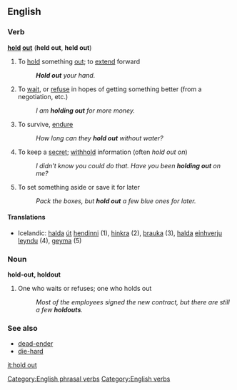 ==English==

===Verb===
'''[[hold]] [[out]]''' ('''held out''', '''held out''')

# To [[hold]] something [[out]]; to [[extend]] forward
#: '''''Hold out''' your hand.''
# {{idiom}} To [[wait]], or [[refuse]] in hopes of getting something better (from a negotiation, etc.)
#: ''I am '''holding out''' for more money.''
# {{idiom}} To survive, [[endure]]
#: ''How long can they '''hold out''' without water?''
# {{idiom}} To keep a [[secret]]; [[withhold]] information (often ''hold out on'')
#: ''I didn't know you could do that.  Have you been '''holding out''' on me?''
# To set something aside or save it for later
#: ''Pack the boxes, but '''hold out''' a few blue ones for later.''

====Translations====
*Icelandic: [[halda]] [[út]] [[hendinni]] (1), [[hinkra]] (2), [[þrauka]] (3), [[halda]] [[einhverju]] [[leyndu]] (4), [[geyma]] (5)

===Noun===
'''hold-out, holdout'''

# One who waits or refuses; one who holds out
#: ''Most of the employees signed the new contract, but there are still a few '''holdouts'''.''

===See also===
*[[dead-ender]]
*[[die-hard]]

[[Category:English phrasal verbs]]
[[Category:English verbs]]
[[it:hold out]]